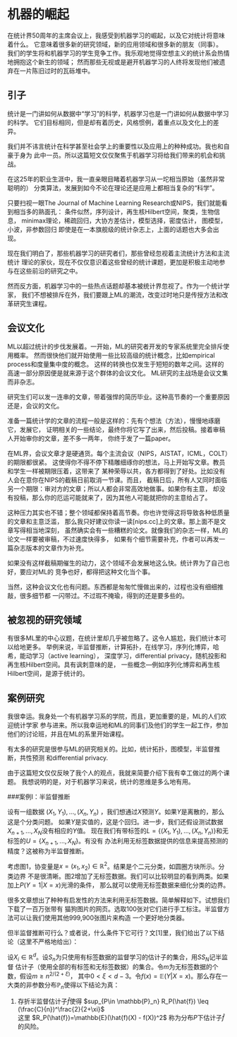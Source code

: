 机器的崛起
================================
在统计界50周年的主席会议上，我感受到机器学习的崛起，以及它对统计将意味着什么。
它意味着很多新的研究领域，新的应用领域和很多新的朋友（同事）。
我们的学生将和机器学习的学生竞争工作。我乐观地觉得空想主义的统计系会热情地拥抱这个新生的领域；
然而那些无视或是避开机器学习的人终将发现他们被遗弃在一片陈旧过时的瓦砾堆中。


引子
--------------------------------
统计是一门讲如何从数据中“学习”的科学，机器学习也是一门讲如何从数据中学习的科学。
它们目标相同，但是却有着历史，风格惯例，着重点以及文化上的差异。

我们并不讳言统计在科学甚至社会学上的重要性以及应用上的种种成功。我也和自豪于身为
此中一员。所以这篇短文仅仅聚焦于机器学习将给我们带来的机会和挑战。

在这25年的职业生涯中，我一直亲眼目睹着机器学习从一坨相当原始（虽然非常聪明的）
分类算法，发展到如今不论在理论还是应用上都相当复杂的“科学”。

只要扫视一眼The Journal of Machine Learning Research或NIPS，我们就能看到相当多的熟面孔：
            条件似然，序列设计，再生核Hilbert空间，聚类，生物信息，
            minimax理论，稀疏回归，大协方差估计，模型选择，密度估计，
            图模型，小波，非参数回归
即使是在一本旗舰级的统计杂志上，上面的话题也大多会出现。

现在我们明白了，那些机器学习的研究者们，那些曾经忽视着主流统计方法和主流统计
理论的家伙，现在不仅仅意识着这些曾经的统计课题，更加是积极主动地参与在这些前沿的研究之中。

然而反方面，机器学习中的一些热点话题却基本被统计界忽视了。作为一个统计学家，
我们不想被排斥在外，我们要跟上ML的潮流，改变过时地只是传授方法和改革研究生课程。


会议文化
------------------------------------
ML以超过统计的步伐发展着。一开始，ML的研究者开发的专家系统里完全排斥使用概率。
然而很快他们就开始使用一些比较高级的统计概念，比如empirical process和度量集中度的概念。
这样的转换也仅发生于短短的数年之间。这样的高速一部分原因便是就来源于这个群体的会议文化。
ML研究的主战场是会议文集而非杂志。

研究生们可以发一连串的文章，带着强悍的简历毕业。这种高节奏的一个重要原因还是，会议的文化。

准备一篇统计学的文章的流程一般是这样的：先有个想法（方法），慢慢地琢磨它，发展它，
证明相关的一些结论，最终你将它写了出来，然后投稿。接着审稿人开始审你的文章，差不多一两年，
你终于发了一篇paper。

在ML界，会议文章才是硬通货。每个主流会议（NIPS，AISTAT，ICML，COLT）的期限都很紧。
这使得你不得不停下精雕细琢你的想法，马上开始写文章。教员和学生一样被期限压着，这带来了
某种荣辱以共，各方都得到了好处。比如没有人会在意你在NIPS的截稿日前取消一节课。而且，
截稿日后，所有人又同时面临另一个期限：审对方的文章；所以人都会非常高效地做事。如果你有主意，
却没有投稿，那么你的厄运可能就来了，因为其他人可能就把你的主意给占了。

这种压力其实也不错；整个领域都保持着高节奏。你也许觉得这将导致各种低质量的文章和主意泛滥，
那么我只好建议你读一读[nips.cc]上的文章。那上面不是文章写得相当地深刻，
虽然确实会有一些糟糕的论文。就像我们的杂志一样，ML的论文一样要被审稿，不过速度快得多，
如果有个细节需要补充，作者可以再发一篇杂志版本的文章作为补充。

如果没有这样截稿期催生的动力，这个领域不会发展地这么快。统计界为了自己也好，要应对ML的
竞争也好，都得把这种文化当个事。

当然，这种会议文化也有问题。东西都是匆匆忙慢做出来的，过程也没有细细推敲，很多细节都
一闪带过。不过瑕不掩瑜，得到的还是要多些的。


被忽视的研究领域
------------------------------------------------
有很多ML里的中心议题，在统计里却几乎被忽略了。这令人尴尬，我们统计本可以给地更多。
举例来说，半监督推断，计算拓扑，在线学习，序列化博弈，哈希，能动学习（active learning），
深度学习，differential privacy，随机投影和再生核Hilbert空间。具有讽刺意味的是，
一些概念---例如序列化博弈和再生核Hilbert空间，是源于统计的。


案例研究
------------------------------------------------
我很幸运。我身处一个有机器学习系的学院，而且，更加重要的是，ML的人们欢迎统计学家
参与进来。所以我幸运地和ML的同事们及他们的学生一起工作，参加他们的讨论班，并且在ML的系里开始课程。

有太多的研究是很参与ML的研究相关的。比如，统计拓扑，图模型，半监督推断，共性预测
和differential privacy.
    
由于这篇短文仅仅反映了我个人的观点，我就来简要介绍下我有幸工做过的两个课题。
我想说明的是，对于机器学习来说，统计的思维是多么地有用。

###案例I：半监督推断

设有一组数据 $(X_1,Y_1),...,(X_n,Y_n)$ ，我们想通过$X$预测$Y$。如果$Y$是离散的，那么这是个分类问题。
如果$Y$是实值的，这是个回归。进一步，我们还假设测试数据$X_{n+1},...,X_N$没有相应的$Y$值。
现在我们有带标签的$L=\{(X_1,Y_1),...,(X_n,Y_n)\}$和无标签的$U=\{X_{n+1},...,X_N\}$。有没有
办法利用无标签数据提供的信息来提高预测的精度？这被称为半监督推断。

考虑图1，协变量是$x=(x_1,x_2) \in \mathbb{R}^2$。结果是个二元分类，如圆圈方块所示。分类边界
不是很清晰。图2增加了无标签数据。我们可以比较明显的看到两类。如果加上$P(Y=1|X=x)$光滑的条件，
那么就可以使用无标签数据来细化分类的边界。

很多文章想出了种种有启发性的方法来利用无标签数据。简单解释如下。试想我们下载了一百万张带有
猫狗图片的网页。选取100张对它们进行手工标注。半监督方法可以让我们使用其他999,900张图片来构造
一个更好地分类器。

但半监督推断可行么？或者说，什么条件下它可行？文[1]里，我们给出了以下结论（这里不严格地给出）：

设$X_i \in \mathbb{R}^d$。设$S_n$为只使用有标签数据的监督学习的估计子的集合，用$SS_N$记半监督
估计子（使用全部的有标签和无标签数据）的集合。令$m$为无标签数据的个数，假设$m\geq n^{2/(2+\xi)}$，
其中$0 < \xi < d-3$。令$f(x)=\mathbb{E}(Y|X=x)$。那么存在一大类的非参数分布$\mathbb{P}_n$使得以下结论为真：

1. 存折半监督估计子$\hat{f}$使得
    $sup_{P\in \mathbb{P}_n} R_P(\hat{f}) \leq (\frac{C}{n})^\frac{2}{2+\xi}$    
这里 $R_P(\hat{f})=\mathbb{E}(\hat{f)(X) - f(X))^2$ 称为分布$P$下估计子$\hat{f}$的风险。


